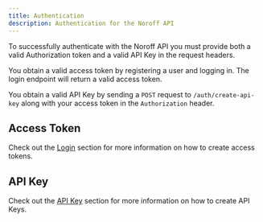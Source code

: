 ```yaml
---
title: Authentication
description: Authentication for the Noroff API
---
```


To successfully authenticate with the Noroff API you must provide both a valid Authorization token and a valid API Key in the request headers.

You obtain a valid access token by registering a user and logging in. The login endpoint will return a valid access token.

You obtain a valid API Key by sending a `POST` request to `/auth/create-api-key` along with your access token in the `Authorization` header.

## Access Token

Check out the [Login](./auth/login) section for more information on how to create access tokens.

## API Key

Check out the [API Key](./auth/api-key) section for more information on how to create API Keys.
